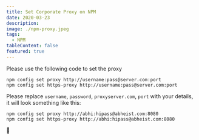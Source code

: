 ```yaml
---
title: Set Corporate Proxy on NPM
date: 2020-03-23
description:
image: ./npm-proxy.jpeg
tags:
  - NPM
tableContent: false
featured: true
---
```


Please use the following code to set the proxy

```shell
npm config set proxy http://username:pass@server.com:port
npm config set https-proxy http://username:pass@server.com:port
```

Please replace `username`, `password`, `proxyserver.com`, `port` with your details, it will look something like this:

```shell
npm config set proxy http://abhi:hipass@abheist.com:8080
npm config set https-proxy http://abhi:hipass@abheist.com:8080
```

🙏
